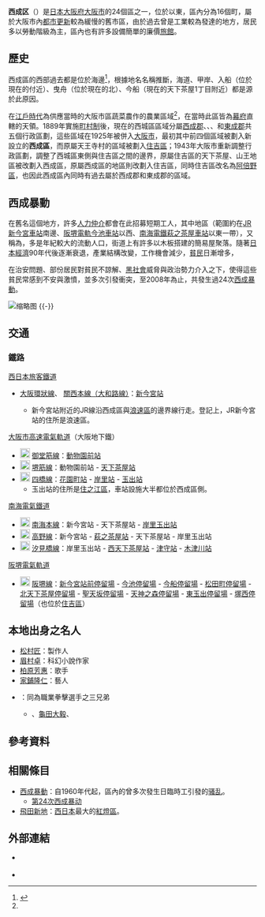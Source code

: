 {{日本區
| 自治體名=西成區
| 圖像=[[File:Tenmangu_(Nishinari,_Osaka)5.jpg|240px]]
| 圖像說明=[[天神之森天滿宮|天神之森天滿宮]]（紹鷗森天滿宮）
| 日文原名=西成区
| 平假名=にしなりく
| 羅馬字拼音=Nishinari-ku
| 區章=
| 都道府縣=大阪府
| 市=大阪市
| 支廳=
| 編號=27122-5
| 面積=7.35
| 邊界未定=
| 人口=110,410<ref>{{Cite web| url=http://www.city.osaka.lg.jp/toshikeikaku/page/0000014987.html| title=推計人口（毎月1日現在）・人口異動| date=2017-10-16| publisher=大阪市政府| accessdate=2017-10-17| language=ja| archive-date=2017-10-17| archive-url=https://web.archive.org/web/20171017201729/http://www.city.osaka.lg.jp/toshikeikaku/page/0000014987.html| dead-url=no}}</ref>
| 統計時間=2017年10月1日
| 自治體=大阪市（[[大正区|大正区]]、[[天王寺区|天王寺区]]、[[浪速区|浪速区]]、[[阿倍野区|阿倍野区]]、[[住吉区|住吉区]]、[[住之江区|住之江区]]）
| 樹=
| 花=萩
| 其他象徵物=
| 其他象徵=
| 郵遞區號=557-8501
| 所在地=西成区岸里一丁目5番20号
| 電話號碼=6-6659-9625
| 外部連結=http://www.city.osaka.lg.jp/nishinari/
| 經度=
| 緯度=
| 地圖=Nishinari-ku in Osaka City.svg
| 註記=
}}
'''西成区'''（{{jpn|j=西成区|hg=にしなりく|rm=Nishinari ku|f=y}}）是[[日本|日本]][[大阪府|大阪府]][[大阪市|大阪市]]的24個區之一，位於{{tsl|ja|木津川}}以東，區內分為16個町，屬於大阪市內[[都市更新|都市更新]]較為緩慢的舊市區，由於過去曾是工業較為發達的地方，居民多以勞動階級為主，區內也有許多設備簡單的廉價[[旅館|旅館]]。

== 歷史 ==
西成區的西部過去都是位於海邊<ref name="Brief">{{Cite web| url=http://www.city.osaka.lg.jp/nishinari/page/0000000788.html| title=区の概要| date=2016-04-01| language=ja| publisher=西成區公所| accessdate=2017-11-14| archive-date=2020-12-14| archive-url=https://web.archive.org/web/20201214085737/https://www.city.osaka.lg.jp/nishinari/page/0000000788.html| dead-url=no}}</ref>，根據地名名稱推斷，海道、甲岸、入船（位於現在的{{tsl|ja|萩之茶屋}}付近）、曳舟（位於現在的{{Tsl|ja|天下茶屋}}北）、今船（現在的天下茶屋1丁目附近）都是源於此原因。

在[[江戶時代|江戶時代]]為供應當時的大阪市區{{tsl|ja|大坂三郷|大坂三鄉}}蔬菜農作的農業區域<ref name="Brief"/>，在當時此區皆為[[幕府|幕府]]直轄的天領。1889年實施[[町村制|町村制]]後，現在的西城區區域分屬[[西成郡|西成郡]]{{tsl|ja|玉出町|玉出町|勝間村}}、{{Tsl|ja|木津村 (大阪府)|木津村 (大阪府)|木津村}}、{{tsl|ja|川南村 (大阪府)|川南村 (大阪府)|川南村}}、{{tsl|ja|今宮町|今宮町|今宮村}}和[[東成郡|東成郡]]{{Tsl|ja|天王寺村}}共五個行政區劃，這些區域在1925年被併入[[大阪市|大阪市]]，最初其中前四個區域被劃入新設立的'''西成區'''，而原屬天王寺村的區域被劃入[[阿倍野區|住吉區]]；1943年大阪市重新調整行政區劃，調整了西城區東側與住吉區之間的邊界，原屬住吉區的天下茶屋、山王地區被改劃入西成區，原屬西成區的{{tsl|ja|粉浜|粉濱}}地區則改劃入住吉區，同時住吉區改名為[[阿倍野區|阿倍野區]]，也因此西成區內同時有過去屬於西成郡和東成郡的區域。

== 西成暴動 ==
在舊名{{tsl|ja|釜ヶ崎|釜崎}}這個地方，許多[[人力仲介|人力仲介]]都會在此招募短期工人，其中{{tsl|ja|萩之茶屋}}地區（範圍約在[[JR|JR]][[新今宮車站|新今宮車站]]南邊、[[阪堺電氣軌道|阪堺電軌]][[今池車站|今池車站]]以西、[[南海電鐵|南海電鐵]][[萩之茶屋車站|萩之茶屋車站]]以東一帶），又稱為{{Tsl|ja|あいりん地区|愛隣地區}}，多是年紀較大的流動人口，街道上有許多以木板搭建的簡易屋聚落。隨著[[日本經濟|日本經濟]]90年代後逐漸衰退，產業結構改變，工作機會減少，[[貧民|貧民]]日漸增多，{{fact| 多欠缺自律，時常有[[賭博|賭博]]、[[毒品|毒品]]交易、[[性交易|情色交易]]、[[地下經濟|地下經濟]]等非法行徑，造成治安上的問題。}}

在治安問題、部份居民對貧民不諒解、[[黑社會|黑社會]]威脅與政治勢力介入之下，使得這些貧民常感到不安與激憤，並多次引發衝突，至2008年為止，共發生過24次[[西成暴動|西成暴動]]。

[[File:Osaka_Philharmonic_Kaikan.jpg|缩略图]]
{{-}}

== 交通 ==
=== 鐵路 ===
; [[西日本旅客鐵道|西日本旅客鐵道]]
* {{JR西路線記號|K|O}} [[大阪環狀線|大阪環狀線]]、{{JR西路線記號|K|Q}} [[關西本線|關西本線（大和路線）]]：[[新今宮站|新今宮站]]
** 新今宮站附近的JR線沿西成區與[[浪速區|浪速區]]的邊界線行走。登記上，JR新今宮站的住所是浪速區。
; [[大阪市高速電氣軌道|大阪市高速電氣軌道]]（大阪地下鐵）
* [[File:Osaka_Metro_Midosuji_line_symbol.svg|20px]] [[御堂筋線|御堂筋線]]：[[動物園前站|動物園前站]] 
* [[File:Osaka_Metro_Sakaisuji_line_symbol.svg|20px]] [[堺筋線|堺筋線]]：動物園前站 - [[天下茶屋站|天下茶屋站]]
* [[File:Osaka_Metro_Yotsubashi_line_symbol.svg|20px]] [[四橋線|四橋線]]：[[花園町站|花園町站]] - [[岸里站|岸里站]] - [[玉出站|玉出站]]
** 玉出站的住所是[[住之江區|住之江區]]，車站設施大半都位於西成區側。
; [[南海電氣鐵道|南海電氣鐵道]]
* [[File:Nankai_mainline_symbol.svg|20px]] [[南海本線|南海本線]]：新今宮站 - 天下茶屋站 - [[岸里玉出站|岸里玉出站]]
* [[File:Nankai_koya_line_simbole.svg|20px]] [[高野線|高野線]]：新今宮站 - [[萩之茶屋站|萩之茶屋站]] - 天下茶屋站 - 岸里玉出站
* [[File:Nankai_koya_line_simbole.svg|20px]] [[高野線|汐見橋線]]：岸里玉出站 - [[西天下茶屋站|西天下茶屋站]] - [[津守站|津守站]] - [[木津川站|木津川站]]
; [[阪堺電氣軌道|阪堺電氣軌道]]
* [[File:Number_prefix_Hankai_Tramway_line.png|20px]] [[阪堺線|阪堺線]]：[[新今宮站前停留場|新今宮站前停留場]] - [[今池停留場|今池停留場]] - [[今船停留場|今船停留場]] - [[松田町停留場|松田町停留場]] - [[北天下茶屋停留場|北天下茶屋停留場]] - [[聖天坂停留場|聖天坂停留場]] - [[天神之森停留場|天神之森停留場]] - [[東玉出停留場|東玉出停留場]] - [[塚西停留場|塚西停留場]]（也位於[[住吉區|住吉區]]）

== 本地出身之名人 ==
* [[松村匠|松村匠]]：製作人
* [[眉村卓|眉村卓]]：科幻小說作家
* [[柏原芳惠|柏原芳惠]]：歌手
* [[家鋪隆仁|家鋪隆仁]]：藝人
* {{tsl|ja|亀田三兄弟|龜田三兄弟}}：同為職業拳擊選手之三兄弟
** {{tsl|ja|亀田興毅|龜田興毅}}、[[龜田大毅|龜田大毅]]、{{tsl|ja|亀田和毅|龜田和毅}}

== 參考資料 ==
{{Reflist}}

== 相關條目 ==
{{Commonscat|Nishinari-ku, Osaka}}
* [[西成暴動|西成暴動]]：自1960年代起，區內的{{tsl|ja|あいりん地区|愛隣地區}}曾多次發生日臨時工引發的[[骚乱|骚乱]]。
**[[第24次西成暴动|第24次西成暴动]]
* [[飛田新地|飛田新地]]：[[西日本|西日本]]最大的[[紅燈區|紅燈區]]。

== 外部連結 ==
* {{Ja}} {{Facebook|nishinarikuyakusyo|西成區公所}}
* {{Ja}}{{Twitter|nishinarikucho|西成區長}}

{{大阪府}}
{{Authority control}}
